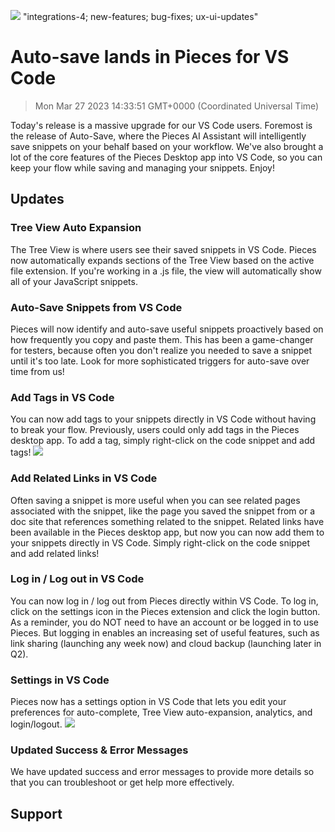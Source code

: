 ![](https://uploads-ssl.webflow.com/6143afec68f555387049efb3/630d76218ba5f08785c997a8_ezgif_com-gif-maker31_12a59cd5483de46046c4cb1ee23a173f_2000.png)
"integrations-4; new-features; bug-fixes; ux-ui-updates"
# Auto-save lands in Pieces for VS Code
> Mon Mar 27 2023 14:33:51 GMT+0000 (Coordinated Universal Time)

Today's release is a massive upgrade for our VS Code users. Foremost is the release of Auto-Save, where the Pieces AI Assistant will intelligently save snippets on your behalf based on your workflow. We've also brought a lot of the core features of the Pieces Desktop app into VS Code, so you can keep your flow while saving and managing your snippets. Enjoy!

## Updates
### Tree View Auto Expansion
The Tree View is where users see their saved snippets in VS Code. Pieces now automatically expands sections of the Tree View based on the active file extension. If you're working in a .js file, the view will automatically show all of your JavaScript snippets.

### Auto-Save Snippets from VS Code
Pieces will now identify and auto-save useful snippets proactively based on how frequently you copy and paste them. This has been a game-changer for testers, because often you don't realize you needed to save a snippet until it's too late. Look for more sophisticated triggers for auto-save over time from us!

### Add Tags in VS Code
You can now add tags to your snippets directly in VS Code without having to break your flow. Previously, users could only add tags in the Pieces desktop app.
To add a tag, simply right-click on the code snippet and add tags!
![](https://uploads-ssl.webflow.com/6143afec68f555387049efb3/630d76218ba5f0e884c997ee_ezgif_com-gif-maker29_7996546bfcf9817a240f2808a318f341_800.png)

### Add Related Links in VS Code
Often saving a snippet is more useful when you can see related pages associated with the snippet, like the page you saved the snippet from or a doc site that references something related to the snippet.
Related links have been available in the Pieces desktop app, but now you can now add them to your snippets directly in VS Code.
Simply right-click on the code snippet and add related links!

### Log in / Log out in VS Code
You can now log in / log out from Pieces directly within VS Code. To log in, click on the settings icon in the Pieces extension and click the login button.
As a reminder, you do NOT need to have an account or be logged in to use Pieces. But logging in enables an increasing set of useful features, such as link sharing (launching any week now) and cloud backup (launching later in Q2).

### Settings in VS Code
Pieces now has a settings option in VS Code that lets you edit your preferences for auto-complete, Tree View auto-expansion, analytics, and login/logout.
![](http://uploads-ssl.webflow.com/6143afec68f555387049efb3/630d76228ba5f06cbfc99828_ezgif_com-gif-maker30_adebdfbda702490af918f91eba731f8e_800.png)

### Updated Success & Error Messages
We have updated success and error messages to provide more details so that you can troubleshoot or get help more effectively.

## Support
